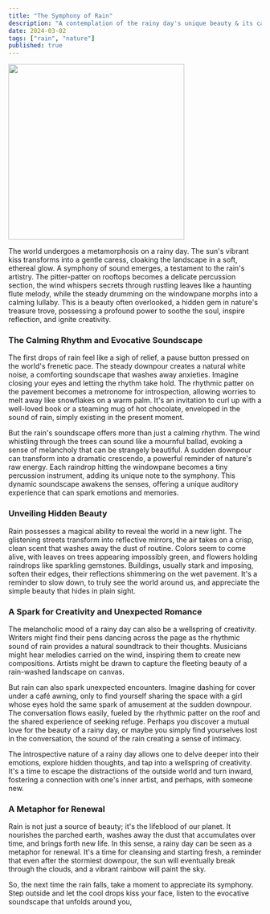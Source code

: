 ```yaml
---
title: "The Symphony of Rain"
description: "A contemplation of the rainy day's unique beauty & its calming rhythm."
date: 2024-03-02
tags: ["rain", "nature"]
published: true
---
```


<Image src="/rainy-days.jpg" width="350" height="350" />

The world undergoes a metamorphosis on a rainy day. The sun's vibrant kiss transforms into a gentle caress, cloaking the landscape in a soft, ethereal glow. A symphony of sound emerges, a testament to the rain's artistry. The pitter-patter on rooftops becomes a delicate percussion section, the wind whispers secrets through rustling leaves like a haunting flute melody, while the steady drumming on the windowpane morphs into a calming lullaby. This is a beauty often overlooked, a hidden gem in nature's treasure trove, possessing a profound power to soothe the soul, inspire reflection, and ignite creativity.

### The Calming Rhythm and Evocative Soundscape

The first drops of rain feel like a sigh of relief, a pause button pressed on the world's frenetic pace. The steady downpour creates a natural white noise, a comforting soundscape that washes away anxieties. Imagine closing your eyes and letting the rhythm take hold. The rhythmic patter on the pavement becomes a metronome for introspection, allowing worries to melt away like snowflakes on a warm palm. It's an invitation to curl up with a well-loved book or a steaming mug of hot chocolate, enveloped in the sound of rain, simply existing in the present moment.

But the rain's soundscape offers more than just a calming rhythm. The wind whistling through the trees can sound like a mournful ballad, evoking a sense of melancholy that can be strangely beautiful. A sudden downpour can transform into a dramatic crescendo, a powerful reminder of nature's raw energy. Each raindrop hitting the windowpane becomes a tiny percussion instrument, adding its unique note to the symphony. This dynamic soundscape awakens the senses, offering a unique auditory experience that can spark emotions and memories.

### Unveiling Hidden Beauty

Rain possesses a magical ability to reveal the world in a new light. The glistening streets transform into reflective mirrors, the air takes on a crisp, clean scent that washes away the dust of routine. Colors seem to come alive, with leaves on trees appearing impossibly green, and flowers holding raindrops like sparkling gemstones. Buildings, usually stark and imposing, soften their edges, their reflections shimmering on the wet pavement. It's a reminder to slow down, to truly see the world around us, and appreciate the simple beauty that hides in plain sight.

### A Spark for Creativity and Unexpected Romance

The melancholic mood of a rainy day can also be a wellspring of creativity. Writers might find their pens dancing across the page as the rhythmic sound of rain provides a natural soundtrack to their thoughts. Musicians might hear melodies carried on the wind, inspiring them to create new compositions. Artists might be drawn to capture the fleeting beauty of a rain-washed landscape on canvas.

But rain can also spark unexpected encounters. Imagine dashing for cover under a café awning, only to find yourself sharing the space with a girl whose eyes hold the same spark of amusement at the sudden downpour. The conversation flows easily, fueled by the rhythmic patter on the roof and the shared experience of seeking refuge. Perhaps you discover a mutual love for the beauty of a rainy day, or maybe you simply find yourselves lost in the conversation, the sound of the rain creating a sense of intimacy.

The introspective nature of a rainy day allows one to delve deeper into their emotions, explore hidden thoughts, and tap into a wellspring of creativity. It's a time to escape the distractions of the outside world and turn inward, fostering a connection with one's inner artist, and perhaps, with someone new.

### A Metaphor for Renewal

Rain is not just a source of beauty; it's the lifeblood of our planet. It nourishes the parched earth, washes away the dust that accumulates over time, and brings forth new life. In this sense, a rainy day can be seen as a metaphor for renewal. It's a time for cleansing and starting fresh, a reminder that even after the stormiest downpour, the sun will eventually break through the clouds, and a vibrant rainbow will paint the sky.

So, the next time the rain falls, take a moment to appreciate its symphony. Step outside and let the cool drops kiss your face, listen to the evocative soundscape that unfolds around you,
